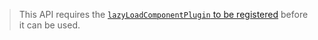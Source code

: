 > This API requires the [`lazyLoadComponentPlugin` to be registered](/practice/bridge/react-bridge/api-reference#register-plugin) before it can be used.
